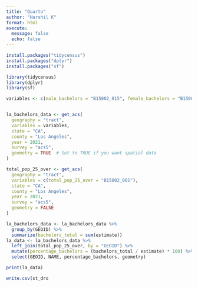 ```yaml
---
title: "Quarto"
author: "Harshil K"
format: html
execute: 
  message: false
  echo: false
---
```



```r
install.packages("tidycensus")
install.packages("dplyr")
install.packages("sf")

library(tidycensus)
library(dplyr)
library(sf)

variables <- c(male_bachelors = "B15002_015", female_bachelors = "B15002_032")


la_bachelors_data <- get_acs(
  geography = "tract",
  variables = variables,
  state = "CA",
  county = "Los Angeles",
  year = 2021,
  survey = "acs5",
  geometry = TRUE  # Set to TRUE if you want spatial data
)

total_pop_25_over <- get_acs(
  geography = "tract",
  variables = c(total_pop_25_over = "B15002_001"),
  state = "CA",
  county = "Los Angeles",
  year = 2021,
  survey = "acs5",
  geometry = FALSE
)

la_bachelors_data <- la_bachelors_data %>%
  group_by(GEOID) %>%
  summarize(bachelors_total = sum(estimate))
la_data <- la_bachelors_data %>%
  left_join(total_pop_25_over, by = "GEOID") %>%
  mutate(percentage_bachelors = (bachelors_total / estimate) * 100) %>%
  select(GEOID, NAME, percentage_bachelors, geometry)

print(la_data)

write.csv(st_dro
```

